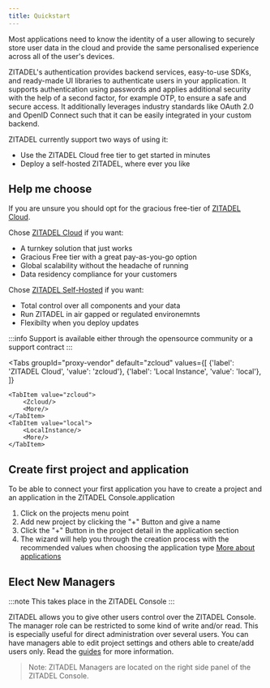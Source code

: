 ```yaml
---
title: Quickstart 
---
```




Most applications need to know the identity of a user allowing to securely store user data in the cloud and provide the same personalised experience across all of the user's devices.

ZITADEL's authentication provides backend services, easy-to-use SDKs, and ready-made UI libraries to authenticate users in your application. It supports authentication using passwords and applies additional security with the help of a second factor, for example OTP, to ensure a safe and secure access.
It additionally leverages industry standards like OAuth 2.0 and OpenID Connect such that it can be easily integrated in your custom backend.

ZITADEL currently support two ways of using it:
- Use the ZITADEL Cloud free tier to get started in minutes
- Deploy a self-hosted ZITADEL, where ever you like

## Help me choose

If you are unsure you should opt for the gracious free-tier of [ZITADEL Cloud](./cloud).

Chose [ZITADEL Cloud](./cloud) if you want:

- A turnkey solution that just works
- Gracious Free tier with a great pay-as-you-go option
- Global scalability without the headache of running
- Data residency compliance for your customers

Chose [ZITADEL Self-Hosted](./self-hosted) if you want:

- Total control over all components and your data
- Run ZITADEL in air gapped or regulated environemnts
- Flexibilty when you deploy updates

:::info
Support is available either through the opensource community or a support contract
:::

<Tabs
    groupId="proxy-vendor"
    default="zcloud"
    values={[
        {'label': 'ZITADEL Cloud', 'value': 'zcloud'},
        {'label': 'Local Instance', 'value': 'local'},
    ]}
>
    <TabItem value="zcloud">
        <Zcloud/>
        <More/>
    </TabItem>
    <TabItem value="local">
        <LocalInstance/>
        <More/>
    </TabItem>
</Tabs>

## Create first project and application

To be able to connect your first application you have to create a project and an application in the ZITADEL Console.application

1. Click on the projects menu point
2. Add new project by clicking the "+" Button and give a name
3. Click the "+" Button in the project detail in the application section
4. The wizard will help you through the creation process with the recommended values when choosing the application type [More about applications](../manage/console/applications)

## Elect New Managers

:::note
This takes place in the ZITADEL Console
:::

ZITADEL allows you to give other users control over the ZITADEL Console. The manager role can be restricted to some kind of write and/or read.
This is especially useful for direct administration over several users. You can have managers able to edit project settings and others able to create/add users only.
Read the [guides](../../overview) for more information.

> Note: ZITADEL Managers are located on the right side panel of the ZITADEL Console.
